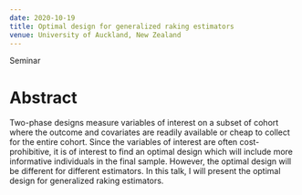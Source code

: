 ```yaml
---
date: 2020-10-19
title: Optimal design for generalized raking estimators
venue: University of Auckland, New Zealand
---
```


Seminar

# Abstract

Two-phase designs measure variables of interest on a subset of cohort where
the outcome and covariates are readily available or cheap to collect for the entire
cohort. Since the variables of interest are often cost-prohibitive, it is of interest
to find an optimal design which will include more informative individuals in
the final sample. However, the optimal design will be different for different
estimators. In this talk, I will present the optimal design for generalized raking
estimators.



